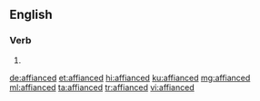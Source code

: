 ==English==

===Verb===
{{head|en|verb form}}

# {{en-past of|affiance}}

[[de:affianced]]
[[et:affianced]]
[[hi:affianced]]
[[ku:affianced]]
[[mg:affianced]]
[[ml:affianced]]
[[ta:affianced]]
[[tr:affianced]]
[[vi:affianced]]